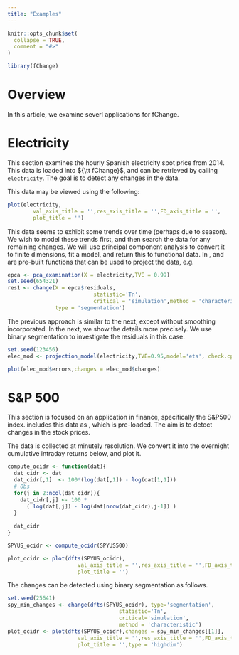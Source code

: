 ```yaml
---
title: "Examples"
---
```


```r
knitr::opts_chunk$set(
  collapse = TRUE,
  comment = "#>"
)
```

```r
library(fChange)
```

# Overview

In this article, we examine severl applications for fChange.

# Electricity

This section examines the hourly Spanish electricity spot price from 2014. This
data is loaded into ${\tt fChange}$, and can be retrieved by calling `electricity`. 
The goal is to detect any changes in the data.

This data may be viewed using the following:
```r
plot(electricity,
        val_axis_title = '',res_axis_title = '',FD_axis_title = '',
        plot_title = '')
```

This data seems to exhibit some trends over time (perhaps due to season). We wish to model these trends first, and then search the data for any remaining changes. We will use principal component analysis to convert it to finite dimensions, fit a model, and return this to functional data. In \code{fChange}, \code{pca_examination} and \code{projection_model} are pre-built functions that can be used to project the data, e.g.
```r
epca <- pca_examination(X = electricity,TVE = 0.99) 
set.seed(654321)
res1 <- change(X = epca$residuals,
                           statistic='Tn',
                           critical = 'simulation',method = 'characteristic',
               type = 'segmentation')
```

The previous approach is similar to the next, except without smoothing incorporated. In the next, we show the details more precisely. We use binary segmentation to investigate the residuals in this case.
```r
set.seed(123456)
elec_mod <- projection_model(electricity,TVE=0.95,model='ets', check.cp=TRUE)

plot(elec_mod$errors,changes = elec_mod$changes) 
```

# S\&P 500

This section is focused on an application in finance, specifically the S\&P500 index. \code{fChange} includes this data as \code{SPYUS500}, which is pre-loaded. The aim is to detect changes in the stock prices.

The data is collected at minutely resolution. We convert it into the overnight cumulative intraday returns below, and plot it.
```r
compute_ocidr <- function(dat){
  dat_cidr <- dat
  dat_cidr[,1]  <- 100*(log(dat[,1]) - log(dat[1,1]))
  # Obs
  for(j in 2:ncol(dat_cidr)){ 
    dat_cidr[,j] <- 100 * 
      ( log(dat[,j]) - log(dat[nrow(dat_cidr),j-1]) )
  }
  
  dat_cidr
}

SPYUS_ocidr <- compute_ocidr(SPYUS500)

plot_ocidr <- plot(dfts(SPYUS_ocidr),
                      val_axis_title = '',res_axis_title = '',FD_axis_title = '',
                      plot_title = '')
```

The changes can be detected using binary segmentation as follows.
```r

set.seed(25641)
spy_min_changes <- change(dfts(SPYUS_ocidr), type='segmentation',
                                   statistic='Tn',
                                   critical='simulation',
                                   method = 'characteristic')
plot_ocidr <- plot(dfts(SPYUS_ocidr),changes = spy_min_changes[[1]],
                      val_axis_title = '',res_axis_title = '',FD_axis_title = '',
                      plot_title = '',type = 'highdim')
```


